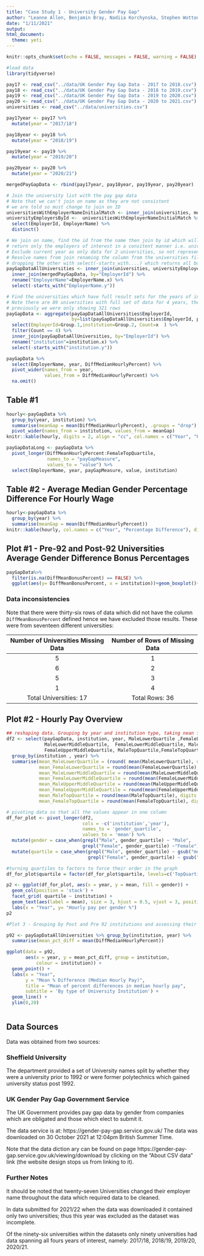 ```yaml
---
title: "Case Study 1 - University Gender Pay Gap"
author: "Leanne Allen, Benjamin Bray, Nadiia Korchynska, Stephen Wotton"
date: "1/11/2021"
output:
html_document:
  theme: yeti
---
```



```r
knitr::opts_chunk$set(echo = FALSE, messages = FALSE, warning = FALSE)

```

```r
#load data
library(tidyverse)

pay17 <- read_csv("../data/UK Gender Pay Gap Data - 2017 to 2018.csv")
pay18 <- read_csv("../data/UK Gender Pay Gap Data - 2018 to 2019.csv")
pay19 <- read_csv("../data/UK Gender Pay Gap Data - 2019 to 2020.csv")
pay20 <- read_csv("../data/UK Gender Pay Gap Data - 2020 to 2021.csv")
universities <- read_csv("../data/universities.csv")

pay17year <- pay17 %>%
  mutate(year = "2017/18")

pay18year <- pay18 %>%
  mutate(year = "2018/19")

pay19year <- pay19 %>%
  mutate(year = "2019/20")

pay20year <- pay20 %>%
  mutate(year = "2020/21")

mergedPayGapData <- rbind(pay17year, pay18year, pay19year, pay20year)

# Join the university list with the pay gap data
# Note that we can't join on name as they are not consistent
# we are told so must change to join on ID
universitiesWithEmployerNameInitialMatch <- inner_join(universities, mergedPayGapData, by="EmployerName")
universityEmployersById <-  universitiesWithEmployerNameInitialMatch %>%
  select(EmployerId, EmployerName) %>%
  distinct()

# We join on name, find the id from the name then join by id which will
# return only the employers of interest in a consitent manner i.e. universities
# Exclude current year as only data for 2 universities, so not representative sample.
# Resolve names from join renaming the column from the universities file and
# dropping the other with select(-starts_with....) which returns all but that column
payGapDataAllUniversities <- inner_join(universities, universityEmployersById, by="EmployerName") %>%
  inner_join(mergedPayGapData, by="EmployerId") %>%
  rename("EmployerName"=EmployerName.x) %>%
  select(-starts_with("EmployerName.y"))

# Find the universities which have full result sets for the years of interest i.e. 4 years data
# Note there are 89 universities with full set of data for 4 years, therefore we need 89*4 = 356 rows
# previously we were only showing 321 rows
payGapData <- aggregate(payGapDataAllUniversities$EmployerId,
                        by=list(payGapDataAllUniversities$EmployerId, payGapDataAllUniversities$institution), FUN=length) %>%
  select(EmployerId=Group.1,institution=Group.2, Count=x  ) %>%
  filter(Count == 4) %>%
  inner_join(payGapDataAllUniversities, by="EmployerId") %>%
  rename("institution"=institution.x) %>%
  select(-starts_with("institution.y"))


```


```r
payGapData %>%
  select(EmployerName, year, DiffMedianHourlyPercent) %>%
  pivot_wider(names_from = year,
              values_from = DiffMedianHourlyPercent) %>%
  na.omit()
```

## Table #1

```r

hourly<-payGapData %>%
  group_by(year, institution) %>%
  summarise(meanGap = mean(DiffMedianHourlyPercent), .groups = "drop") %>%
  pivot_wider(names_from = institution, values_from = meanGap)
knitr::kable(hourly, digits = 2, align = "cc", col.names = c("Year", "Post-92", "Pre-92"))

payGapDataLong <- payGapData %>%
  pivot_longer(DiffMeanHourlyPercent:FemaleTopQuartile,
               names_to = "payGapMeasure",
               values_to = "value") %>%
  select(EmployerName, year, payGapMeasure, value, institution)

```



## Table #2 - Average Median Gender Percentage Difference For Hourly Wage

```r
hourly<-payGapData %>%
  group_by(year) %>%
  summarise(meanGap = mean(DiffMedianHourlyPercent))
knitr::kable(hourly, col.names = c("Year", "Percentage Difference"), digits = 2, align = "cc")
```


## Plot #1 - Pre-92 and Post-92 Universities Average Gender Difference Bonus Percentages


```r


payGapData%>%
  filter(is.na(DiffMeanBonusPercent) == FALSE) %>%
  ggplot(aes(y= DiffMeanBonusPercent, x = institution))+geom_boxplot()+facet_grid(cols = vars(year)) + labs(y = "Average Gender Difference of Bonus Percentages", x = "") + theme_minimal()+theme(strip.background = element_rect(fill="#FC4E07" ))+ scale_x_discrete(breaks = c("post-92", "pre-92"), labels =c( "Post-92", "Pre-92"))

```
### Data inconsistencies

Note that there were thirty-six rows of data which did not have the column `DiffMeanBonusPercent` defined hence we have excluded those results.  These were from seventeen different universities:

|Number of Universities Missing Data|Number of Rows of Missing Data|
|:----------------:|:----------------:|
|5|1|
|6|2|
|5|3|
|1|4|
Total Universities: 17 | Total Rows: 36|

## Plot #2 - Hourly Pay Overview

```r

## reshaping data. Grouping by year and institution type, taking nean from all the quartiles and rounding it up.
df2 <- select(payGapData, institution, year, MaleLowerQuartile ,FemaleLowerQuartile,
              MaleLowerMiddleQuartile,  FemaleLowerMiddleQuartile, MaleUpperMiddleQuartile,
              FemaleUpperMiddleQuartile, MaleTopQuartile,FemaleTopQuartile) %>%
  group_by(institution , year) %>%
  summarise(mean_MaleLowerQuartile = (round( mean(MaleLowerQuartile), digits = 1)) ,
            mean_FemaleLowerQuartile = round(mean(FemaleLowerQuartile), digits = 1),
            mean_MaleLowerMiddleQuartile = round(mean(MaleLowerMiddleQuartile), digits = 1),
            mean_FemaleLowerMiddleQuartile = round(mean(FemaleLowerMiddleQuartile), digits = 1),
            mean_MaleUpperMiddleQuartile = round(mean(MaleUpperMiddleQuartile), digits = 1),
            mean_FemaleUpperMiddleQuartile = round(mean(FemaleUpperMiddleQuartile), digits = 1),
            mean_MaleTopQuartile = round(mean(MaleTopQuartile), digits = 1),
            mean_FemaleTopQuartile = round(mean(FemaleTopQuartile), digits = 1))

# pivoting data so that all the values appear in one column
df_for_plot <- pivot_longer(df2,
                            cols = -c('institution','year'),
                            names_to = 'gender_quartile',
                            values_to = 'mean') %>%
  mutate(gender = case_when(grepl("Male", gender_quartile) ~ "Male",
                            grepl("Female", gender_quartile) ~"Female")) %>%
  mutate(quartile = case_when(grepl("Male", gender_quartile) ~ gsub("mean_Male","",gender_quartile),
                              grepl("Female", gender_quartile) ~ gsub("mean_Female","",gender_quartile)))

#turning quartiles to factors to force their order in the graph
df_for_plot$quartile = factor(df_for_plot$quartile, levels=c('TopQuartile','UpperMiddleQuartile','LowerMiddleQuartile','LowerQuartile'))

p2 <- ggplot(df_for_plot, aes(x = year, y = mean, fill = gender)) +
  geom_col(position = 'stack') +
  facet_grid( quartile ~ institution) +
  geom_text(aes(label = mean), size = 3, hjust = 0.5, vjust = 3, position =     "stack") +
  labs(x = "Year", y= "Hourly pay per gender %")
p2

#Plot 3 - Grouping by Post and Pre 92 institutions and assessing their records over the time period

p92 <- payGapDataAllUniversities %>% group_by(institution, year) %>%
  summarise(mean_pct_diff = mean(DiffMedianHourlyPercent))

ggplot(data = p92,
       aes(x = year, y = mean_pct_diff, group = institution,
           colour = institution)) +
  geom_point() +
  labs(x = "Year",
       y = "Mean % Difference (Median Hourly Pay)",
       title = "Mean of percent differences in median hourly pay",
       subtitle = 'By type of University Institution') +
  geom_line() +
  ylim(0,20)



```

## Data Sources
Data was obtained from two sources:

### Sheffield University
The department provided a set of University names split by whether they were a university prior to 1992 or were former polytechnics which gained university status post 1992.

### UK Gender Pay Gap Government Service
The UK Government provides pay gap data by gender from companies which are obligated and those which elect to submit it.

The data service is at: https://gender-pay-gap.service.gov.uk/ The data was downloaded on 30 October 2021 at 12:04pm British Summer Time.

Note that the data diction ary can be found on page https://gender-pay-gap.service.gov.uk/viewing/download by clicking on the "About CSV data" link (the website design stops us from linking to it).

### Further Notes
It should be noted that twenty-seven Universities changed their employer name  throughout the data which required data to be cleaned.

In data submitted for 2021/22 when the data was downloaded it contained only two universities; thus this year was excluded as the dataset was incomplete.

Of the ninety-six universities within the datasets only ninety universities had data spanning all fours years of interest, namely: 2017/18, 2018/19, 2019/20, 2020/21.
